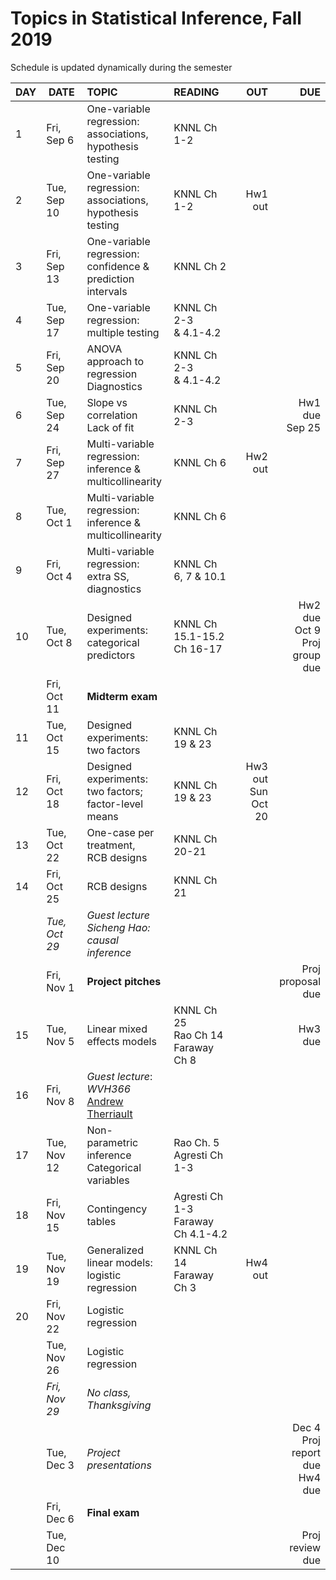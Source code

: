 <h1> Topics in Statistical Inference, Fall 2019 </h1>
Schedule is updated dynamically during the semester
</br>

<font size="3">

| DAY| DATE          | TOPIC            |READING        |      OUT |        DUE |
|-- | ---------   |:-----------------|:--------------| --------:| ----------:|
| 1 | Fri, Sep 6  |One-variable regression:</br>associations, hypothesis testing| KNNL Ch 1-2|          |            |
| 2| Tue, Sep 10 |One-variable regression:</br>associations, hypothesis testing| KNNL Ch 1-2 |Hw1 out   |            |
| 3 | Fri, Sep 13 |One-variable regression:</br>confidence \& prediction intervals| KNNL Ch 2|          |            | 
| 4 | Tue, Sep 17 |One-variable regression:</br>multiple testing|KNNL Ch 2-3</br>\& 4.1-4.2 |          |            |
| 5 | Fri, Sep 20 |ANOVA approach to regression</br>Diagnostics |KNNL Ch 2-3</br>\& 4.1-4.2 |         |            |
| 6 | Tue, Sep 24 |Slope vs correlation</br>Lack of fit|KNNL Ch 2-3</br>|   |Hw1 due</br>Sep 25     |
| 7 | Fri, Sep 27 |Multi-variable regression:</br>inference \& multicollinearity|KNNL Ch 6|Hw2 out          |            | 
| 8 | Tue, Oct 1  |Multi-variable regression:</br>inference \& multicollinearity|KNNL Ch 6 |          |            |
| 9 | Fri, Oct 4  |Multi-variable regression:</br>extra SS, diagnostics|KNNL Ch 6, 7 \& 10.1|  |    | 
| 10| Tue, Oct 8  |Designed experiments:</br>categorical predictors|KNNL Ch 15.1-15.2</br>Ch 16-17|          |Hw2 due</br>Oct 9</br>Proj group due|
|   | Fri, Oct 11 |**Midterm exam**  |               |          |            | 
| 11| Tue, Oct 15 |Designed experiments:</br>two factors|KNNL Ch 19 \& 23|   |            |
| 12| Fri, Oct 18 |Designed experiments:</br>two factors; factor-level means|KNNL Ch 19 \& 23| Hw3 out</br>Sun Oct 20 |            | 
| 13| Tue, Oct 22 |One-case per treatment,</br> RCB designs |KNNL Ch 20-21 | |            |
| 14| Fri, Oct 25 |RCB designs |KNNL Ch 21 |          |            | 
|   |*Tue, Oct 29*|*Guest lecture</br>Sicheng Hao: causal inference*   |     |          |            |
|   | Fri, Nov 1  |**Project pitches**   |               |          |Proj proposal due| 
| 15| Tue, Nov 5  |Linear mixed effects models|KNNL Ch 25</br>Rao Ch 14</br>Faraway Ch 8|         |Hw3 due     |
| 16| Fri, Nov 8  |*Guest lecture*: *WVH366*</br>[Andrew Therriault](https://www.linkedin.com/in/therriault/) | |   || 
| 17| Tue, Nov 12 |Non-parametric inference</br>Categorical variables |Rao Ch. 5</br>Agresti Ch 1-3|||
| 18| Fri, Nov 15 |Contingency tables        |Agresti Ch 1-3</br>Faraway Ch 4.1-4.2||| 
| 19| Tue, Nov 19 | Generalized linear models:</br>logistic regression | KNNL Ch 14</br>Faraway Ch 3|Hw4 out||
| 20| Fri, Nov 22 | Logistic regression   | ||| 
|   | Tue, Nov 26 |Logistic regression |               |          |            |
|   |*Fri, Nov 29*|*No class, Thanksgiving* |        |          |            | 
|   | Tue, Dec 3  |*Project presentations*           |          |            |Dec 4</br>Proj report due</br>Hw4 due|
|   | Fri, Dec 6  |**Final exam**  |        |          || 
|   | Tue, Dec 10 |                  |               |          |Proj review due|
</font>






